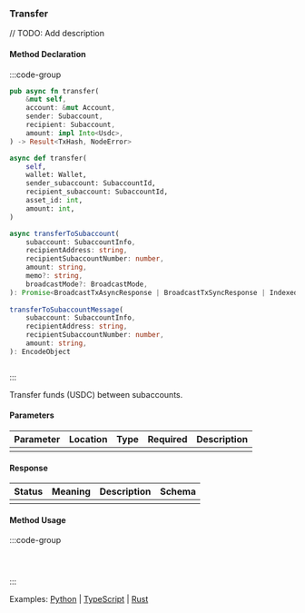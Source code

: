 ### Transfer

// TODO: Add description

#### Method Declaration

:::code-group

```rust [Rust]
pub async fn transfer(
    &mut self,
    account: &mut Account,
    sender: Subaccount,
    recipient: Subaccount,
    amount: impl Into<Usdc>,
) -> Result<TxHash, NodeError>
```

```python [Python]
async def transfer(
    self,
    wallet: Wallet,
    sender_subaccount: SubaccountId,
    recipient_subaccount: SubaccountId,
    asset_id: int,
    amount: int,
)
```

```typescript [TypeScript]
async transferToSubaccount(
    subaccount: SubaccountInfo,
    recipientAddress: string,
    recipientSubaccountNumber: number,
    amount: string,
    memo?: string,
    broadcastMode?: BroadcastMode,
): Promise<BroadcastTxAsyncResponse | BroadcastTxSyncResponse | IndexedTx>
 
transferToSubaccountMessage(
    subaccount: SubaccountInfo,
    recipientAddress: string,
    recipientSubaccountNumber: number,
    amount: string,
): EncodeObject
```

```url [API]
```

:::

Transfer funds (USDC) between subaccounts.

#### Parameters

| Parameter | Location | Type  | Required | Description |
| --------- | -------- | ----- | -------- | ----------- |
|           |          |       |          |             |

#### Response

| Status | Meaning | Description | Schema |
| ------ | ------- | ----------- | ------ |
|        |         |             |        |

#### Method Usage

:::code-group

```rust [Rust]
```

```python [Python]

```

```typescript [TypeScript]

```

:::

Examples: [Python] | [TypeScript] | [Rust]

[Python]: https://github.com/dydxprotocol/v4-clients/blob/main/v4-client-py-v2/examples/transfer_example_transfer.py
[TypeScript]: https://github.com/dydxprotocol/v4-clients/blob/main/v4-client-js/examples/transfer_example_subaccount_transfer.ts
[Rust]: https://github.com/dydxprotocol/v4-clients/blob/main/v4-client-rs/client/examples/transfer.rs
